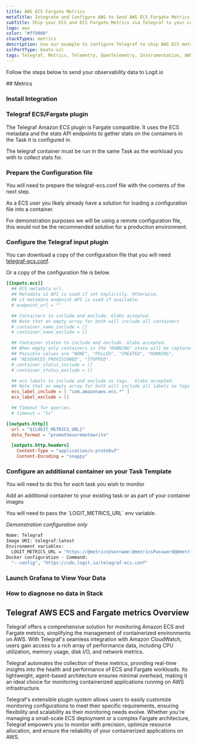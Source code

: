 ```yaml
---
title: AWS ECS Fargate Metrics
metaTitle: Integrate and Configure AWS to Send AWS ECS Fargate Metrics
subTitle: Ship your ECS and ECS Fargate Metrics via Telegraf to your Logit.io Stack
logo: aws
color: "#ff9900"
stackTypes: metrics
description: Use our example to configure Telegraf to ship AWS ECS metrics to your Logit.io stacks. Configure Telegraf to send ECS metrics to Prometheus.
sslPortType: beats-ssl
tags: Telegraf, Metrics, Telemetry, OpenTelemetry, Instrumentation, AWS, ECS, Fargate, Prometheus, Cloud Computing, Api
---
```


Follow the steps below to send your observability data to Logit.io

<Steps>
  ## Metrics

  ### Install Integration

  <InstallIntegration/>
  
  ### Telegraf ECS/Fargate plugin

  The Telegraf Amazon ECS plugin is Fargate compatible. It uses the ECS metadata and the stats API 
  endpoints to gether stats on the containers in the Task it is configured in.
        
  The telegraf container must be run in the same Task as the workload you with to collect stats for.

  ### Prepare the Configuration file

  You will need to prepare the telegraf-ecs.conf file with the contents of the next step.
        
  As a ECS user you likely already have a solution for loading a configuration file into a container.
        
  For demonstration purposes we will be using a remote configuration file, this would not 
  be the recommended solution for a production environment.

  ### Configure the Telegraf input plugin

  You can download a copy of the configuration file that you will 
  need [telegraf-ecs.conf](https://cdn.logit.io/telegraf-ecs.conf).

  Or a copy of the configuration file is below.
  ```toml copy showLineNumbers
  [[inputs.ecs]]
    ## ECS metadata url.
    ## Metadata v2 API is used if set explicitly. Otherwise,
    ## v3 metadata endpoint API is used if available.
    # endpoint_url = ""

    ## Containers to include and exclude. Globs accepted.
    ## Note that an empty array for both will include all containers
    # container_name_include = []
    # container_name_exclude = []

    ## Container states to include and exclude. Globs accepted.
    ## When empty only containers in the "RUNNING" state will be captured.
    ## Possible values are "NONE", "PULLED", "CREATED", "RUNNING",
    ## "RESOURCES_PROVISIONED", "STOPPED".
    # container_status_include = []
    # container_status_exclude = []

    ## ecs labels to include and exclude as tags.  Globs accepted.
    ## Note that an empty array for both will include all labels as tags
    ecs_label_include = [ "com.amazonaws.ecs.*" ]
    ecs_label_exclude = []

    ## Timeout for queries.
    # timeout = "5s"

  [[outputs.http]]
    url = "${LOGIT_METRICS_URL}"
    data_format = "prometheusremotewrite"

    [outputs.http.headers]
      Content-Type = "application/x-protobuf"
      Content-Encoding = "snappy"
  ```

  ### Configure an additional container on your Task Template

  You will need to do this for *each* task you wish to monitor

  Add an additional container to your existing task or as part of your container images

  <Callout type="info">
    You will need to pass the `LOGIT_METRICS_URL` env variable. 
  </Callout>

  *Demonstration configuration only*

  ```cmd copy showLineNumbers
  Name: Telegraf
  Image URI: telegraf:latest
  Environment variables:
    LOGIT_METRICS_URL = "https://@metricsUsername:@metricsPassword@@metrics_id-vm.logit.io:@vmAgentPort/api/v1/write"
  Docker configuration - Command:
    "--config", "https://cdn.logit.io/telegraf-ecs.conf"
  ```

  ### Launch Grafana to View Your Data

  <LaunchVisualizer type="metrics" />

  ### How to diagnose no data in Stack

  <DiagnoseNoData />

</Steps>

## Telegraf AWS ECS and Fargate metrics Overview

Telegraf offers a comprehensive solution for monitoring Amazon ECS and Fargate metrics, 
simplifying the management of containerized environments on AWS. With Telegraf's seamless 
integration with Amazon CloudWatch, users gain access to a rich array of performance data, 
including CPU utilization, memory usage, disk I/O, and network metrics.

Telegraf automates the collection of these metrics, providing real-time insights into the 
health and performance of ECS and Fargate workloads. Its lightweight, agent-based 
architecture ensures minimal overhead, making it an ideal choice for monitoring containerized 
applications running on AWS infrastructure.

Telegraf's extensible plugin system allows users to easily customize monitoring configurations 
to meet their specific requirements, ensuring flexibility and scalability as their monitoring 
needs evolve. Whether you're managing a small-scale ECS deployment or a complex Fargate 
architecture, Telegraf empowers you to monitor with precision, optimize resource allocation, 
and ensure the reliability of your containerized applications on AWS.